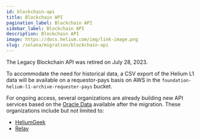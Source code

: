 ```yaml
---
id: blockchain-api
title: Blockchain API
pagination_label: Blockchain API
sidebar_label: Blockchain API
description: Blockchain API
image: https://docs.helium.com/img/link-image.png
slug: /solana/migration/blockchain-api
---
```



<LegacyContentBanner />

The Legacy Blockchain API was retired on July 28, 2023.

To accommodate the need for historical data, a CSV export of the Helium L1 data will be available on
a requestor-pays basis on AWS in the `foundation-helium-l1-archive-requester-pays` bucket.

For ongoing access, several organizations are already building new API services based on the
[Oracle Data](/oracles/oracle-data) available after the migration. These organizations include but
not limited to:

- [HeliumGeek](https://heliumgeek.com/b/helium-offchain-api.html)
- [Relay](https://www.relaydevice.com)

<!-- TODO: add when an API is available - [Hotspotty](https://hotspotty.net/api/) -->
<!-- TODO: add when an API is available - [Watchium](https://watchium.disk91.com) -->
